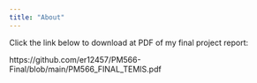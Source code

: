 ```yaml
---
title: "About"
---
```


Click the link below to download at PDF of my final project report:

https://github.com/er12457/PM566-Final/blob/main/PM566_FINAL_TEMIS.pdf
